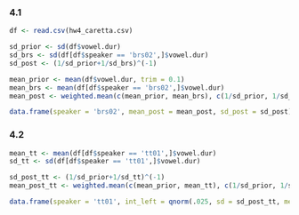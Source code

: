 ### 4.1

```r
df <- read.csv(hw4_caretta.csv)

sd_prior <- sd(df$vowel.dur)
sd_brs <- sd(df[df$speaker == 'brs02',]$vowel.dur)
sd_post <- (1/sd_prior+1/sd_brs)^(-1)

mean_prior <- mean(df$vowel.dur, trim = 0.1)
mean_brs <- mean(df[df$speaker == 'brs02',]$vowel.dur)
mean_post <- weighted.mean(c(mean_prior, mean_brs), c(1/sd_prior, 1/sd_brs))

data.frame(speaker = 'brs02', mean_post = mean_post, sd_post = sd_post)
```
### 4.2
```r
mean_tt <- mean(df[df$speaker == 'tt01',]$vowel.dur)
sd_tt <- sd(df[df$speaker == 'tt01',]$vowel.dur)

sd_post_tt <- (1/sd_prior+1/sd_tt)^(-1)
mean_post_tt <- weighted.mean(c(mean_prior, mean_tt), c(1/sd_prior, 1/sd_tt))

data.frame(speaker = 'tt01', int_left = qnorm(.025, sd = sd_post_tt, mean = mean_post_tt), int_right = qnorm(.975, sd = sd_post_tt, mean = mean_post_tt))
```


